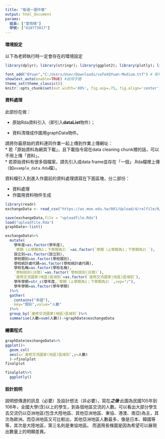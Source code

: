 ```yaml
---
title: "每週一圖作業"
output: html_document
params:
  組員: ["曾雨晴"]  
  學號: ["410773017"]
---
```


#### 環境設定

以下為老師執行時一定會存在的環境設定
```r
library(dplyr); library(stringr); library(ggplot2); library(plotly); library(lubridate); library(readr); library(tidyr); library(showtext)

font_add("QYuan","C:/Users/User/Downloads/cwTeXQYuan-Medium.ttf") # 新增字體
showtext_auto(enable=TRUE) #啟用字體
theme_set(theme_classic())
knitr::opts_chunk$set(out.width='80%', fig.asp=.75, fig.align='center', fig.showtext=T)
```

#### 資料處理

此部份在做：

  * 原始Rda資料引入（即引入**dataList**物件）；
  
  * 資料清理成作圖用graphData物件。

請將你最原始的資料連同作業一起上傳到作業上傳網址：  
  * 若「原始資料為網頁下載」，且下載指令寫在data cleaning chunk裡的話，可以不用上傳「資料」。  
  * 若原始資料有很多個檔案，請先引入成data frame並存在「一個」.Rda檔裡上傳（如`example_data.Rda`檔）。  

資料檔引入到進入作圖前的資料處理請寫在下面區塊，分二部份：

  * 資料處理  
  * 作圖用資料物件生成
  
```r
library(readr)
exchangeData <- read_csv("https://ws.moe.edu.tw/001/Upload/4/relfile/0/4741/03e37384-89d5-443f-9915-5735748e280c.csv", locale = locale(encoding = "BIG5"))

save(exchangeData,file = "uploadfile.Rda")
load("uploadfile.Rda")
graphDate<-list()

exchangeData%>%
  mutate(
    學年度=as.factor(學年度),
    `學期（上學期為1；下學期為2）`=as.factor(`學期（上學期為1；下學期為2）`),
    設立別=as.factor(設立別),
    學校類別=as.factor(學校類別),
    學校統計處代碼=as.factor(學校統計處代碼),
    學校名稱=as.factor(學校名稱),
    `學制班別(日間)`=as.factor(`學制班別(日間)`),
    `進修交流國家(地區)區域別`=as.factor(`進修交流國家(地區)區域別`),
    學年學期=str_c(學年度,`學期（上學期為1；下學期為2）`,sep="/"),
    學年學期=as.factor(學年學期)
  )%>%
  gather(
    contains("本國"),
    key="類別",value="人數"
  )%>%
  group_by(`進修交流國家(地區)區域別`)%>%
  summarise(人數=sum(人數))->graphDate$exchangeData
```

#### 繪圖程式

```r
graphDate$exchangeData%>%
ggplot()+
  geom_col(
  aes(x=`進修交流國家(地區)區域別`,y=人數)
  )->finalplot
finalplot

finalplot%>%
  ggplotly()
```

#### 設計說明
說明想傳達的訊息（必要）及設計想法（非必要）。寫在***之後
*** 
此圖為民國105年到106年，全國大學(含)以上的學生，到各個地區交流的人數。可以看出大部分學生去交流仍以亞洲地區(包含大陸地區、其他亞洲地區、東協、港澳、南亞)為主，其次為歐洲。而亞洲地區又可比較出，其他亞洲地區人數最多，像是日本、韓國等等，其次是大陸地區，第三名則是東協地區。
而選用長條圖是因為希望可以展現出數量上的明顯差異。
